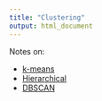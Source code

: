 ```yaml
---
title: "Clustering"
output: html_document
---
```


Notes on:

  - [k-means](kmeans.html)
  - [Hierarchical](hierarchical.html)
  - [DBSCAN](dbscan.html)